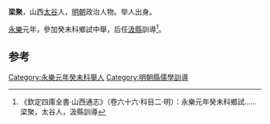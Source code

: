 '''梁聚'''，山西[[太谷|太谷]]人，[[明朝|明朝]]政治人物。举人出身。

[[永樂|永樂]]元年，參加癸未科鄉試中舉，后任[[汲縣|汲縣]]訓導<ref>《欽定四庫全書·山西通志》（卷六十六·科目二·明）：永樂元年癸未科鄉試……梁聚，太谷人，汲縣訓導</ref>。

==参考==
{{reflist}}
{{明朝人物小作品}}
[[Category:永樂元年癸未科舉人|Category:永樂元年癸未科舉人]]
[[Category:明朝縣儒學訓導|Category:明朝縣儒學訓導]]